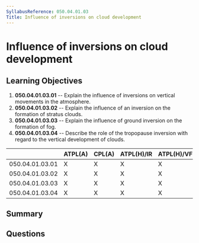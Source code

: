 ```yaml
---
SyllabusReference: 050.04.01.03
Title: Influence of inversions on cloud development
---
```


# Influence of inversions on cloud development

## Learning Objectives

1. **050.04.01.03.01** -- Explain the influence of inversions on vertical
   movements in the atmosphere.
2. **050.04.01.03.02** -- Explain the influence of an inversion on the formation
   of stratus clouds.
3. **050.04.01.03.03** -- Explain the influence of ground inversion on the
   formation of fog.
4. **050.04.01.03.04** -- Describe the role of the tropopause inversion with
   regard to the vertical development of clouds.

|                 | ATPL(A) | CPL(A) | ATPL(H)/IR | ATPL(H)/VFR | CPL(H) | IR  | CBIR(A) |
| --------------- | ------- | ------ | ---------- | ----------- | ------ | --- | ------- |
| 050.04.01.03.01 | X       | X      | X          | X           | X      | X   | X       |
| 050.04.01.03.02 | X       | X      | X          | X           | X      | X   | X       |
| 050.04.01.03.03 | X       | X      | X          | X           | X      | X   | X       |
| 050.04.01.03.04 | X       | X      | X          | X           | X      |     |         |

## Summary

## Questions

